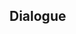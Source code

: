 {{Genius Invokation TCG Stage
|type         = Serious Showdown
|character    = Sangonomiya Kokomi
|group        = Invitation Board
|requirement  = 7
|introduction = "This will be a good opportunity to test the line of thinking behind my deck."<br />{{Color|bp|Special Rule: "Sangonomiya Kokomi" starts with the Talent Card "Tamanooya's Casket" equipped.}}
|objective_1  = Achieve victory
|reward_1     = Lucky Coin*1000
|lineup       = Sangonomiya Kokomi;Xingqiu;Yoimiya
|action       = Tamanooya's Casket;Tamanooya's Casket;Wine-Stained Tricorne;Wine-Stained Tricorne;Skyward Atlas;Skyward Atlas;Elemental Resonance: Woven Waters;Elemental Resonance: Woven Waters;Elemental Resonance: Soothing Water;Elemental Resonance: Soothing Water;Heart of Depth;Heart of Depth;Liu Su;Liu Su;Knights of Favonius Library;Knights of Favonius Library;Toss-Up;Toss-Up;Strategize;Strategize;Chef Mao;Chef Mao;NRE;NRE;Sweet Madame;Sweet Madame;Mushroom Pizza;Mushroom Pizza;Mondstadt Hash Brown;Mondstadt Hash Brown;
}}

==Dialogue==
{{Transclude|Genius Invokation TCG/Stage/Sangonomiya Kokomi|Serious Showdown}}